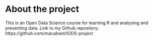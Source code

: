 
# About the project

This is an Open Data Science course for learning R and analysing and presenting data.
Link to my Github repository: https://github.com/macabset/IODS-project
